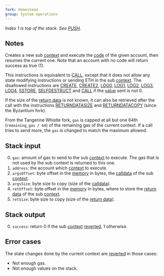 ```yaml
---
fork: Homestead
group: System operations
---
```


_Index 1 is top of the stack. See [PUSH](/#60)._

## Notes

Creates a new sub [context](/about#executionenv) and execute the [code](/about#code) of the given account, then resumes the current one. Note that an account with no code will return success as true (1).

This instructions is equivalent to [CALL](/#F1), except that it does not allow any state modifying instructions or sending ETH in the sub [context](/about#executionenv). The disallowed instructions are [CREATE](/#F0), [CREATE2](/#F5), [LOG0](/#A0), [LOG1](/#A1), [LOG2](/#A2), [LOG3](/#A3), [LOG4](/#A4), [SSTORE](/#55), [SELFDESTRUCT](/#FF) and [CALL](/#F1) if the [value](/#34) sent is not 0.

If the size of the [return data](/about#returndata) is not known, it can also be retrieved after the call with the instructions [RETURNDATASIZE](/#3D) and [RETURNDATACOPY](/#3E) (since the Byzantium fork).

From the Tangerine Whistle fork, `gas` is capped at all but one 64th (`remaining_gas / 64`) of the remaining gas of the current context. If a call tries to send more, the `gas` is changed to match the maximum allowed.

## Stack input

0. `gas`: amount of gas to send to the sub [context](/about#executionenv) to execute. The gas that is not used by the sub context is returned to this one.
1. `address`: the account which [context](/about#executionenv) to execute.
2. `argsOffset`: byte offset in the [memory](/about#memory) in bytes, the [calldata](/about#calldata) of the sub [context](/about#executionenv).
3. `argsSize`: byte size to copy (size of the [calldata](/about#calldata)).
4. `retOffset`: byte offset in the [memory](/about#memory) in bytes, where to store the [return data](/about#returndata) of the sub [context](/about#executionenv).
5. `retSize`: byte size to copy (size of the [return data](/about#returndata)).

## Stack output

0. `success`: return 0 if the sub [context](/about#executionenv) [reverted](/#FD), 1 otherwise.

## Error cases

The state changes done by the current context are [reverted](#FD) in those cases:

- Not enough gas.
- Not enough values on the stack.
